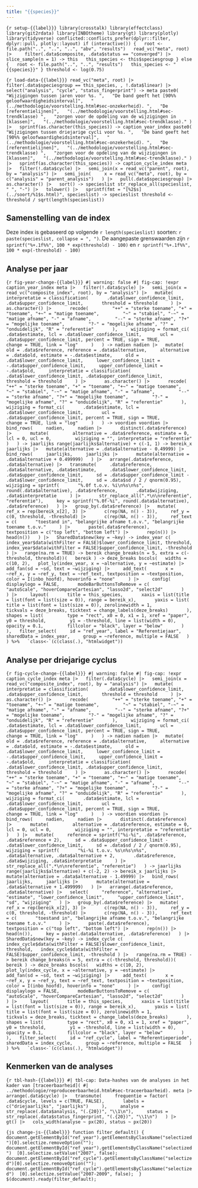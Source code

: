 ```yaml
---
title: "{{species}}"
---
```


```{r setup-{{label}}}
library(crosstalk)
library(effectclass)
library(git2rdata)
library(INBOtheme)
library(gt)
library(plotly)
library(tidyverse)
conflicted::conflicts_prefer(dplyr::filter, dplyr::pull, plotly::layout)
if (interactive()) {
  root <- file.path("..", "..", "..", "abv", "results")
  read_vc("meta", root) |>
    filter(.data$composite, .data$status == "converged") |>
    slice_sample(n = 1) -> this
  this_species <- this$speciesgroup
} else {
  root <- file.path("..", "..", "results")
  this_species <- "{{species}}"
}
threshold <- log(0.75)
```

```{r load-data-{{label}}}
read_vc("meta", root) |>
  filter(.data$speciesgroup == this_species, , !.data$linear) |>
  select("analysis", "cycle", "status_fingerprint") -> meta
paste0(
  "Wijzigingen tussen jaren voor %s. ",
  "De band geeft het [90%% geloofwaardigheidsinterval]",
  "(../methodologie/voorstelling.html#sec-onzekerheid). ",
  "De [referentielijnen]",
  "(../methodologie/voorstelling.html#sec-trendklasse) ",
  "zorgen voor de opdeling van de wijzigingen in [klassen]",
  "(../methodologie/voorstelling.html#sec-trendklasse)."
) |>
  sprintf(as.character(this_species)) -> caption_year_index
paste0(
  "Wijzigingen tussen driejarige cycli voor %s. ",
  "De band geeft het [90%% geloofwaardigheidsinterval]",
  "(../methodologie/voorstelling.html#sec-onzekerheid). ",
  "De [referentielijnen]",
  "(../methodologie/voorstelling.html#sec-trendklasse) ",
  "zorgen voor de opdeling van de wijzigingen in [klassen]",
  "(../methodologie/voorstelling.html#sec-trendklasse)."
) |>
  sprintf(as.character(this_species)) -> caption_cycle_index
meta |>
  filter(!.data$cycle) |>
  semi_join(x = read_vc("parent", root), by = "analysis") |>
  semi_join(
    x = read_vc("meta", root), by = c("analysis" = "parent_analysis")
  ) |>
  pull(.data$speciesgroup) |>
  as.character() |>
  sort() -> specieslist
str_replace_all(specieslist, " ", "-") |>
  tolower() |>
  sprintf(fmt = "[%2$s](../soort/%1$s.html)", specieslist) -> specieslist
threshold <- threshold / sqrt(length(specieslist))
```

## Samenstelling van de index

Deze index is gebaseerd op volgende `r length(specieslist)` soorten: `r paste(specieslist, collapse = ", ")`.
De aangepaste grenswaarden zijn `r sprintf("%+.1f%%", 100 * exp(threshold) - 100)` en  `r sprintf("%+.1f%%", 100 * exp(-threshold) - 100)`

## Analyse per jaar

```{r fig-year-change-{{label}}}
#| warning: false
#| fig-cap: !expr caption_year_index
meta |>
  filter(!.data$cycle) |>
  semi_join(x = read_vc("composite_index", root), by = "analysis") |>
  mutate(
    interpretatie = classification(
      .data$lower_confidence_limit, .data$upper_confidence_limit,
      threshold = threshold
    ) |>
      as.character() |>
      recode(
        "++" = "sterke toename", "+" = "toename", "+~" = "matige toename",
        "~" = "stabiel", "-~" = "matige afname", "-" = "afname",
        "--" = "sterke afname", "?+" = "mogelijke toename",
        "?-" = "mogelijke afname", "?" = "onduidelijk", "R" = "referentie"
      ),
    wijziging = format_ci(
      .data$estimate, lcl = .data$lower_confidence_limit,
      ucl = .data$upper_confidence_limit, percent = TRUE, sign = TRUE,
      change = TRUE, link = "log"
    )
  ) -> nadien
nadien |>
  mutate(
    old = .data$reference, reference = .data$alternative,
    alternative = .data$old, estimate = -.data$estimate,
    old = .data$lower_confidence_limit,
    lower_confidence_limit = -.data$upper_confidence_limit,
    upper_confidence_limit = -.data$old,
    interpretatie = classification(
      .data$lower_confidence_limit, .data$upper_confidence_limit,
      threshold = threshold
    ) |>
      as.character() |>
      recode(
        "++" = "sterke toename", "+" = "toename", "+~" = "matige toename",
        "~" = "stabiel", "-~" = "matige afname", "-" = "afname",
        "--" = "sterke afname", "?+" = "mogelijke toename",
        "?-" = "mogelijke afname", "?" = "onduidelijk", "R" = "referentie"
      ),
    wijziging = format_ci(
      .data$estimate, lcl = .data$lower_confidence_limit,
      ucl = .data$upper_confidence_limit, percent = TRUE, sign = TRUE,
      change = TRUE, link = "log"
    )
  ) -> voordien
voordien |>
  bind_rows(
    nadien,
    nadien |>
      distinct(.data$reference) |>
      mutate(
        alternative = .data$reference, estimate = 0, lcl = 0, ucl = 0,
        wijziging = "", interpretatie = "referentie"
      )
  ) -> jaarlijks
range(jaarlijks$alternative) + c(-1, 1) -> bereik_x
jaarlijks |>
  mutate(alternative = .data$alternative - 0.49999) |>
  bind_rows(
    jaarlijks,
    jaarlijks |>
      mutate(alternative = .data$alternative + 0.499999)
  ) |>
  arrange(.data$reference, .data$alternative) |>
  transmute(
    .data$reference, .data$alternative, .data$estimate,
    .data$lower_confidence_limit, .data$upper_confidence_limit,
    sd = .data$upper_confidence_limit - .data$lower_confidence_limit,
    sd = .data$sd / 2 / qnorm(0.95),
    wijziging = sprintf(
      "%.0f t.o.v. %i\n%s\n%s", round(.data$alternative), .data$reference,
      .data$wijziging, .data$interpretatie
    ) |>
      str_replace_all(".*\n\nreferentie", "referentie"),
    key = sprintf("%.0f-%i", round(.data$alternative), .data$reference)
  ) |>
  group_by(.data$reference) |>
  mutate(
    ref_x = rep(bereik_x[2], 3) |>
      c(rep(NA, n() - 3)),
    ref_y = c(0, threshold, -threshold) |>
      c(rep(NA, n() - 3)),
    ref_text = c(
      "toestand in", "belangrijke afname t.o.v.", "belangrijke toename t.o.v."
    ) |>
      paste(.data$reference),
    textposition = c("top left", "bottom left") |>
      rep(n()) |>
      head(n())
  ) |>
  SharedData$new(key = ~key) -> index_year
c(
  index_year$data(withFilter = FALSE)$lower_confidence_limit, threshold,
  index_year$data(withFilter = FALSE)$upper_confidence_limit, -threshold
) |>
  range(na.rm = TRUE) -> bereik
change_breaks(n = 5, extra = c(-threshold, threshold))(
  bereik
) -> deze_breaks
bscols(
  widths = c(10, 2),
  plot_ly(index_year, x = ~alternative, y = ~estimate) |>
    add_fan(sd = ~sd, text = ~wijziging) |>
    add_text(
      x = ~ref_x, y = ~ref_y, text = ~ref_text, textposition = ~textposition,
      color = I(inbo_hoofd), hoverinfo = "none"
    ) |>
    config(
      displaylogo = FALSE,
      modeBarButtonsToRemove = c(
        "autoScale", "hoverCompareCartesian", "lasso2d", "select2d"
      )
    ) |>
    layout(
      title = this_species,
      xaxis = list(title = list(font = list(size = 0)), range = bereik_x),
      yaxis = list(
        title = list(font = list(size = 0)), zerolinewidth = 1,
        tickvals = deze_breaks, ticktext = change_labels(deze_breaks)
      ),
      shapes = list(
        type = "rect", x0 = 0, x1 = 1, xref = "paper", y0 = threshold,
        y1 = -threshold, line = list(width = 0), opacity = 0.1,
        fillcolor = "black", layer = "below"
      )
    ),
  filter_select(
    id = "ref_year", label = "Referentiejaar", sharedData = index_year,
    group = ~reference, multiple = FALSE
  )
) %>%
  `class<-`(c(class(.), "htmlwidget"))
```

## Analyse per driejarige cyclus

```{r fig-cycle-change-{{label}}}
#| warning: false
#| fig-cap: !expr caption_cycle_index
meta |>
  filter(.data$cycle) |>
  semi_join(x = read_vc("composite_index", root), by = "analysis") |>
  mutate(
    interpretatie = classification(
      .data$lower_confidence_limit, .data$upper_confidence_limit,
      threshold = threshold
    ) |>
      as.character() |>
      recode(
        "++" = "sterke toename", "+" = "toename", "+~" = "matige toename",
        "~" = "stabiel", "-~" = "matige afname", "-" = "afname",
        "--" = "sterke afname", "?+" = "mogelijke toename",
        "?-" = "mogelijke afname", "?" = "onduidelijk", "R" = "referentie"
      ),
    wijziging = format_ci(
      .data$estimate, lcl = .data$lower_confidence_limit,
      ucl = .data$upper_confidence_limit, percent = TRUE, sign = TRUE,
      change = TRUE, link = "log"
    )
  ) -> nadien
nadien |>
  mutate(
    old = .data$reference, reference = .data$alternative,
    alternative = .data$old, estimate = -.data$estimate,
    old = .data$lower_confidence_limit,
    lower_confidence_limit = -.data$upper_confidence_limit,
    upper_confidence_limit = -.data$old,
    interpretatie = classification(
      .data$lower_confidence_limit, .data$upper_confidence_limit,
      threshold = threshold
    ) |>
      as.character() |>
      recode(
        "++" = "sterke toename", "+" = "toename", "+~" = "matige toename",
        "~" = "stabiel", "-~" = "matige afname", "-" = "afname",
        "--" = "sterke afname", "?+" = "mogelijke toename",
        "?-" = "mogelijke afname", "?" = "onduidelijk", "R" = "referentie"
      ),
    wijziging = format_ci(
      .data$estimate, lcl = .data$lower_confidence_limit,
      ucl = .data$upper_confidence_limit, percent = TRUE, sign = TRUE,
      change = TRUE, link = "log"
    )
  ) -> voordien
voordien |>
  bind_rows(
    nadien,
    nadien |>
      distinct(.data$reference) |>
      mutate(
        alternative = .data$reference, estimate = 0, lcl = 0, ucl = 0,
        wijziging = "", interpretatie = "referentie"
      )
  ) |>
  mutate(
    reference = sprintf("%i-%i", .data$reference, .data$reference + 2),
    sd = .data$upper_confidence_limit - .data$lower_confidence_limit,
    sd = .data$sd / 2 / qnorm(0.95),
    wijziging = sprintf(
      "%i-%i t.o.v. %s\n%s\n%s", .data$alternative, .data$alternative + 2,
      .data$reference, .data$wijziging, .data$interpretatie
    ) |>
      str_replace_all(".*\n\nreferentie", "referentie")
  ) -> jaarlijks
range(jaarlijks$alternative) + c(-2, 2) -> bereik_x
jaarlijks |>
  mutate(alternative = .data$alternative - 1.49999) |>
  bind_rows(
    jaarlijks,
    jaarlijks |>
      mutate(alternative = .data$alternative + 1.499999)
  ) |>
  arrange(.data$reference, .data$alternative) |>
  select(
    "reference", "alternative", "estimate", "lower_confidence_limit",
    "upper_confidence_limit", "sd", "wijziging"
  ) |>
  group_by(.data$reference) |>
  mutate(
    ref_x = rep(bereik_x[2], 3) |>
      c(rep(NA, n() - 3)),
    ref_y = c(0, threshold, -threshold) |>
      c(rep(NA, n() - 3)),
    ref_text = c(
      "toestand in", "belangrijke afname t.o.v.", "belangrijke toename t.o.v."
    ) |>
      paste(.data$reference),
    textposition = c("top left", "bottom left") |>
      rep(n()) |>
      head(n()),
    key = paste(.data$alternative, .data$reference)
  ) |>
  SharedData$new(key = ~key) -> index_cycle
c(
  index_cycle$data(withFilter = FALSE)$lower_confidence_limit, threshold,
  index_cycle$data(withFilter = FALSE)$upper_confidence_limit, -threshold
) |>
  range(na.rm = TRUE) -> bereik
change_breaks(n = 5, extra = c(-threshold, threshold))(
  bereik
) -> deze_breaks
bscols(
  widths = c(10, 2),
  plot_ly(index_cycle, x = ~alternative, y = ~estimate) |>
    add_fan(sd = ~sd, text = ~wijziging) |>
    add_text(
      x = ~ref_x, y = ~ref_y, text = ~ref_text, textposition = ~textposition,
      color = I(inbo_hoofd), hoverinfo = "none"
    ) |>
    config(
      displaylogo = FALSE,
      modeBarButtonsToRemove = c(
        "autoScale", "hoverCompareCartesian", "lasso2d", "select2d"
      )
    ) |>
    layout(
      title = this_species,
      xaxis = list(title = list(font = list(size = 0)), range = bereik_x),
      yaxis = list(
        title = list(font = list(size = 0)), zerolinewidth = 1,
        tickvals = deze_breaks, ticktext = change_labels(deze_breaks)
      ),
      shapes = list(
        type = "rect", x0 = 0, x1 = 1, xref = "paper", y0 = threshold,
        y1 = -threshold, line = list(width = 0), opacity = 0.1,
        fillcolor = "black", layer = "below"
      )
    ),
  filter_select(
    id = "ref_cycle", label = "Referentieperiode", sharedData = index_cycle,
    group = ~reference, multiple = FALSE
  )
) %>%
  `class<-`(c(class(.), "htmlwidget"))
```

## Kenmerken van de analyses

```{r tbl-hash-{{label}}}
#| tbl-cap: Data-hashes van de analyses in het kader van [traceerbaarheid](
#|   ../methodologie/reproduceerbaarheid.html#sec-traceerbaarheid).
meta |>
  arrange(.data$cycle) |>
  transmute(
    frequentie = factor(
      .data$cycle, levels = c(TRUE, FALSE),
      labels = c("driejaarlijks", "jaarlijks")
    ),
    analyse = str_replace(.data$analysis, "(.{20})", "\\1\n"),
    status = str_replace(.data$status_fingerprint, "(.{20})", "\\1\n")
  ) |>
  gt() |>
  cols_width(analyse ~ px(20), status ~ px(20))
```

```{js change-js-{{label}}}
function filter_default() {
  document.getElementById("ref_year").getElementsByClassName("selectized")[0].selectize.removeOption("");
  document.getElementById("ref_year").getElementsByClassName("selectized") 
[0].selectize.setValue("2007", false);
  document.getElementById("ref_cycle").getElementsByClassName("selectized")[0].selectize.removeOption("");
  document.getElementById("ref_cycle").getElementsByClassName("selectized") 
[0].selectize.setValue("2007-2009", false);
 }
$(document).ready(filter_default);
```
